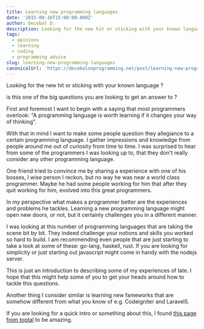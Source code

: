 ```yaml
---
title: Learning new programming languages
date: '2015-09-16T15:00:00.000Z'
author: Decebal D.
description: Looking for the new hit or sticking with your known language ?
tags:
  - opinions
  - learning
  - coding
  - programming advice
slug: learning-new-programming-languages
canonicalUrl: 'https://decebalonprogramming.net/post/learning-new-programming-languages'
---
```



Looking for the new hit or sticking with your known language ?

is this one of the big questions you are looking to get an answer to ?

First and foremost I want to begin with a saying that most programmers overlook: "A programming language is worth learning if it changes your way of thinking".

With that in mind I want to make some people question they allegiance to a certain programming language. I gather impressions and knowledge from people around me out of curiosity from time to time. I was surprised to hear from some of the programmers I was looking up to, that they don't really consider any other programming language.

One friend tried to convince me by sharing a experience with one of his bosses, I wise person I reckon, but no way he was near a world class programmer. Maybe he had some people working for him that after they quit working for him, evolved into this great programmers.

In my perspective what makes a programmer better are the experiences and problems he tackles. Learning a new programming language might open new doors, or not, but it certainly challenges you in a different manner.

I was looking at this number of programming languages that are taking the scene bit by bit. They indeed challenge your notions and skills you worked so hard to build. I am recommending even people that are just starting to take a look at some of these: go-lang, haskell, rust. If you are looking for simplicity or just starting out javascript might come in handy with the nodejs server.

This is just an introduction to describing some of my experiences of late. I hope that this might help some of you to get your heads around how to tackle this questions.

Another thing I consider similar is learning new fameworks that are somehow different from what you know of e.g. Codeigniter and Laravel5.

If you are looking for a quick intro or something about this, I found [this page from toptal](http://www.toptal.com/resources) to be amazing.
